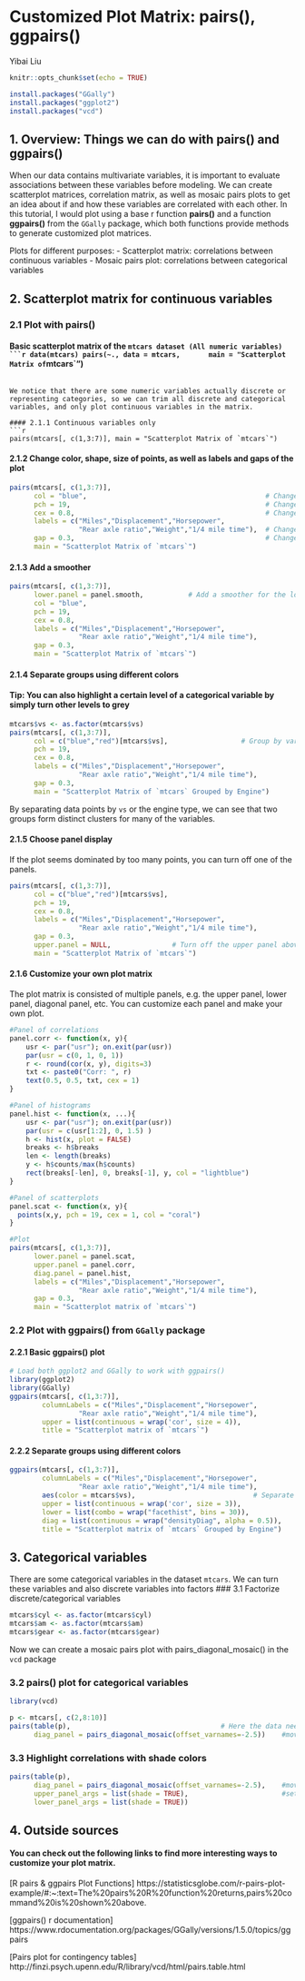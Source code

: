 # Customized Plot Matrix: pairs(), ggpairs()

Yibai Liu

```r
knitr::opts_chunk$set(echo = TRUE)
```

```r
install.packages("GGally")
install.packages("ggplot2")
install.packages("vcd")
```

## 1. Overview: Things we can do with pairs() and ggpairs()

When our data contains multivariate variables, it is important to evaluate associations between these variables before modeling. We can create scatterplot matrices, correlation matrix, as well as mosaic pairs plots to get an idea about if and how these variables are correlated with each other. In this tutorial, I would plot using a base r function **pairs()** and a function **ggpairs()** from the `GGally` package, which both functions provide methods to generate customized plot matrices.  

Plots for different purposes:
- Scatterplot matrix: correlations between continuous variables
- Mosaic pairs plot: correlations between categorical variables

## 2. Scatterplot matrix for continuous variables

### 2.1 Plot with pairs()
####  Basic scatterplot matrix of the `mtcars dataset (All numeric variables)
```r
data(mtcars)
pairs(~., data = mtcars,
      main = "Scatterplot Matrix of `mtcars`")
```

We notice that there are some numeric variables actually discrete or representing categories, so we can trim all discrete and categorical variables, and only plot continuous variables in the matrix.

#### 2.1.1 Continuous variables only
```r
pairs(mtcars[, c(1,3:7)], main = "Scatterplot Matrix of `mtcars`")
```

#### 2.1.2 Change color, shape, size of points, as well as labels and gaps of the plot
```r
pairs(mtcars[, c(1,3:7)],
      col = "blue",                                            # Change color
      pch = 19,                                                # Change shape of points
      cex = 0.8,                                               # Change size of points
      labels = c("Miles","Displacement","Horsepower",
                 "Rear axle ratio","Weight","1/4 mile time"),  # Change labels  
      gap = 0.3,                                               # Change gaps in between
      main = "Scatterplot Matrix of `mtcars`")
```

#### 2.1.3 Add a smoother
```r
pairs(mtcars[, c(1,3:7)],
      lower.panel = panel.smooth,           # Add a smoother for the lower panel
      col = "blue",
      pch = 19,                                                
      cex = 0.8,                                               
      labels = c("Miles","Displacement","Horsepower",
                 "Rear axle ratio","Weight","1/4 mile time"),  
      gap = 0.3,                                               
      main = "Scatterplot Matrix of `mtcars`")
```

#### 2.1.4 Separate groups using different colors
#### Tip: You can also highlight a certain level of a categorical variable by simply turn other levels to grey
```r
mtcars$vs <- as.factor(mtcars$vs)
pairs(mtcars[, c(1,3:7)],
      col = c("blue","red")[mtcars$vs],                  # Group by variable `vs`
      pch = 19,                                                
      cex = 0.8,                                               
      labels = c("Miles","Displacement","Horsepower",
                 "Rear axle ratio","Weight","1/4 mile time"),  
      gap = 0.3,                                               
      main = "Scatterplot Matrix of `mtcars` Grouped by Engine")

```

By separating data points by `vs` or the engine type, we can see that two groups form distinct clusters for many of the variables. 

#### 2.1.5 Choose panel display
If the plot seems dominated by too many points, you can turn off one of the panels.

```r
pairs(mtcars[, c(1,3:7)],
      col = c("blue","red")[mtcars$vs],                  
      pch = 19,                                                
      cex = 0.8,                                               
      labels = c("Miles","Displacement","Horsepower",
                 "Rear axle ratio","Weight","1/4 mile time"),  
      gap = 0.3,
      upper.panel = NULL,               # Turn off the upper panel above the diagonal
      main = "Scatterplot Matrix of `mtcars`")
```

#### 2.1.6 Customize your own plot matrix
The plot matrix is consisted of multiple panels, e.g. the upper panel, lower panel, diagonal panel, etc.
You can customize each panel and make your own plot.
```r
#Panel of correlations
panel.corr <- function(x, y){
    usr <- par("usr"); on.exit(par(usr))
    par(usr = c(0, 1, 0, 1))
    r <- round(cor(x, y), digits=3)
    txt <- paste0("Corr: ", r)
    text(0.5, 0.5, txt, cex = 1)
}

#Panel of histograms
panel.hist <- function(x, ...){
    usr <- par("usr"); on.exit(par(usr))
    par(usr = c(usr[1:2], 0, 1.5) )
    h <- hist(x, plot = FALSE)
    breaks <- h$breaks
    len <- length(breaks)
    y <- h$counts/max(h$counts)
    rect(breaks[-len], 0, breaks[-1], y, col = "lightblue")
}

#Panel of scatterplots
panel.scat <- function(x, y){
  points(x,y, pch = 19, cex = 1, col = "coral")
}

#Plot
pairs(mtcars[, c(1,3:7)],  
      lower.panel = panel.scat,
      upper.panel = panel.corr,
      diag.panel = panel.hist,
      labels = c("Miles","Displacement","Horsepower",
                 "Rear axle ratio","Weight","1/4 mile time"),
      gap = 0.3, 
      main = "Scatterplot matrix of `mtcars`")

```


### 2.2 Plot with **ggpairs()** from `GGally` package 
#### 2.2.1 Basic ggpairs() plot
```r
# Load both ggplot2 and GGally to work with ggpairs()
library(ggplot2)
library(GGally)
ggpairs(mtcars[, c(1,3:7)],
        columnLabels = c("Miles","Displacement","Horsepower",
                 "Rear axle ratio","Weight","1/4 mile time"),
        upper = list(continuous = wrap('cor', size = 4)),
        title = "Scatterplot matrix of `mtcars`")
```


#### 2.2.2 Separate groups using different colors
```r
ggpairs(mtcars[, c(1,3:7)],
        columnLabels = c("Miles","Displacement","Horsepower",
                 "Rear axle ratio","Weight","1/4 mile time"),
        aes(color = mtcars$vs),                             # Separate data by levels of vs
        upper = list(continuous = wrap('cor', size = 3)),
        lower = list(combo = wrap("facethist", bins = 30)),
        diag = list(continuous = wrap("densityDiag", alpha = 0.5)),
        title = "Scatterplot matrix of `mtcars` Grouped by Engine")
```

## 3. Categorical variables
There are some categorical variables in the dataset `mtcars`. We can turn these variables and also discrete variables into factors
### 3.1 Factorize discrete/categorical variables
```r
mtcars$cyl <- as.factor(mtcars$cyl)
mtcars$am <- as.factor(mtcars$am)
mtcars$gear <- as.factor(mtcars$gear)
```

Now we can create a mosaic pairs plot with pairs_diagonal_mosaic() in the `vcd` package

### 3.2 pairs() plot for categorical variables
```r
library(vcd)
```
```r
p <- mtcars[, c(2,8:10)]
pairs(table(p),                                     # Here the data needs to be in a table format 
      diag_panel = pairs_diagonal_mosaic(offset_varnames=-2.5))    #move down variable labels

```

### 3.3 Highlight correlations with shade colors 
```r
pairs(table(p), 
      diag_panel = pairs_diagonal_mosaic(offset_varnames=-2.5),    #move down variable names
      upper_panel_args = list(shade = TRUE),                       #set shade colors
      lower_panel_args = list(shade = TRUE))

```

## 4. Outside sources
#### You can check out the following links to find more interesting ways to customize your plot matrix. 

[R pairs & ggpairs Plot Functions] https://statisticsglobe.com/r-pairs-plot-example/#:~:text=The%20pairs%20R%20function%20returns,pairs%20command%20is%20shown%20above.

[ggpairs() r documentation] https://www.rdocumentation.org/packages/GGally/versions/1.5.0/topics/ggpairs

[Pairs plot for contingency tables] http://finzi.psych.upenn.edu/R/library/vcd/html/pairs.table.html



  
